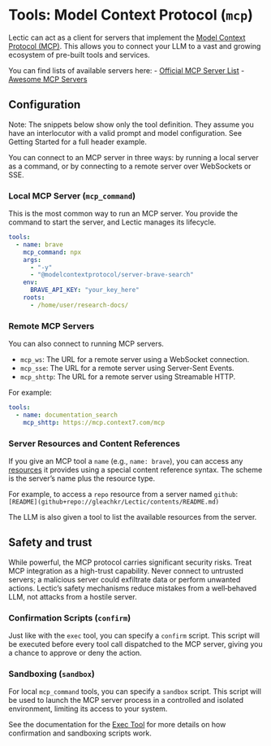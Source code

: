 # Tools: Model Context Protocol (`mcp`)

Lectic can act as a client for servers that implement the [Model Context
Protocol (MCP)](https://modelcontextprotocol.io). This allows you to connect
your LLM to a vast and growing ecosystem of pre-built tools and services.

You can find lists of available servers here:
- [Official MCP Server List](https://github.com/modelcontextprotocol/servers)
- [Awesome MCP Servers](https://github.com/punkpeye/awesome-mcp-servers)

## Configuration

Note: The snippets below show only the tool definition. They assume you have
an interlocutor with a valid prompt and model configuration. See Getting
Started for a full header example.

You can connect to an MCP server in three ways: by running a local server as
a command, or by connecting to a remote server over WebSockets or SSE.

### Local MCP Server (`mcp_command`)

This is the most common way to run an MCP server. You provide the command
to start the server, and Lectic manages its lifecycle.

```yaml
tools:
  - name: brave
    mcp_command: npx
    args:
      - "-y"
      - "@modelcontextprotocol/server-brave-search"
    env:
      BRAVE_API_KEY: "your_key_here"
    roots:
      - /home/user/research-docs/
```

### Remote MCP Servers

You can also connect to running MCP servers.

- `mcp_ws`: The URL for a remote server using a WebSocket connection.
- `mcp_sse`: The URL for a remote server using Server-Sent Events.
- `mcp_shttp`: The URL for a remote server using Streamable HTTP.

For example:
```yaml
tools:
  - name: documentation_search 
    mcp_shttp: https://mcp.context7.com/mcp
```

### Server Resources and Content References

If you give an MCP tool a `name` (e.g., `name: brave`), you can access any
[resources](https://modelcontextprotocol.io/docs/concepts/resources) it
provides using a special content reference syntax. The scheme is the server's
name plus the resource type.

For example, to access a `repo` resource from a server named `github`:
`[README](github+repo://gleachkr/Lectic/contents/README.md)`

The LLM is also given a tool to list the available resources from the server.

## Safety and trust

::: {.callout-warning}

While powerful, the MCP protocol carries significant security risks. Treat
MCP integration as a high-trust capability. Never connect to untrusted
servers; a malicious server could exfiltrate data or perform unwanted
actions. Lectic’s safety mechanisms reduce mistakes from a well‑behaved
LLM, not attacks from a hostile server.

:::

### Confirmation Scripts (`confirm`)

Just like with the `exec` tool, you can specify a `confirm` script. This
script will be executed before every tool call dispatched to the MCP server,
giving you a chance to approve or deny the action.

### Sandboxing (`sandbox`)

For local `mcp_command` tools, you can specify a `sandbox` script. This
script will be used to launch the MCP server process in a controlled and
isolated environment, limiting its access to your system.

See the documentation for the [Exec Tool](./02_exec.qmd) for more details on
how confirmation and sandboxing scripts work.
